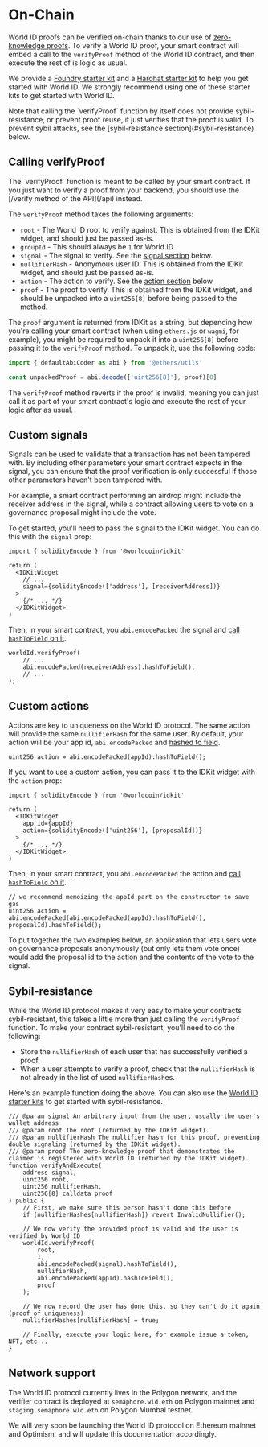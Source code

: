 
# On-Chain

World ID proofs can be verified on-chain thanks to our use of [zero-knowledge proofs](/advanced/protocol-internals). To verify a World ID proof, your smart contract will embed a call to the `verifyProof` method of the World ID contract, and then execute the rest of is logic as usual.

We provide a [Foundry starter kit](https://github.com/worldcoin/world-id-starter) and a [Hardhat starter kit](https://github.com/worldcoin/world-id-starter-hardhat) to help you get started with World ID. We strongly recommend using one of these starter kits to get started with World ID.

<Callout type="caution">
  Note that calling the `verifyProof` function by itself does not provide
  sybil-resistance, or prevent proof reuse, it just verifies that the proof is
  valid. To prevent sybil attacks, see the [sybil-resistance
  section](#sybil-resistance) below.
</Callout>

## Calling verifyProof

<Callout type="caution">
  The `verifyProof` function is meant to be called by your smart contract. If
  you just want to verify a proof from your backend, you should use the [/verify
  method of the API](/api) instead.
</Callout>

The `verifyProof` method takes the following arguments:

- `root` - The World ID root to verify against. This is obtained from the IDKit widget, and should just be passed as-is.
- `groupId` - This should always be `1` for World ID.
- `signal` - The signal to verify. See the [signal section](#custom-signals) below.
- `nullifierHash` - Anonymous user ID. This is obtained from the IDKit widget, and should just be passed as-is.
- `action` - The action to verify. See the [action section](#custom-actions) below.
- `proof` - The proof to verify. This is obtained from the IDKit widget, and should be unpacked into a `uint256[8]` before being passed to the method.

The `proof` argument is returned from IDKit as a string, but depending how you're calling your smart contract (when using `ethers.js` or `wagmi`, for example), you might be required to unpack it into a `uint256[8]` before passing it to the `verifyProof` method. To unpack it, use the following code:

```ts
import { defaultAbiCoder as abi } from '@ethers/utils'

const unpackedProof = abi.decode(['uint256[8]'], proof)[0]
```

The `verifyProof` method reverts if the proof is invalid, meaning you can just call it as part of your smart contract's logic and execute the rest of your logic after as usual.

## Custom signals

Signals can be used to validate that a transaction has not been tampered with. By including other parameters your smart contract expects in the signal, you can ensure that the proof verification is only successful if those other parameters haven't been tampered with.

For example, a smart contract performing an airdrop might include the receiver address in the signal, while a contract allowing users to vote on a governance proposal might include the vote.

To get started, you'll need to pass the signal to the IDKit widget. You can do this with the `signal` prop:

```tsx focus=1,6
import { solidityEncode } from '@worldcoin/idkit'

return (
  <IDKitWidget
    // ...
    signal={solidityEncode(['address'], [receiverAddress])}
  >
    {/* ... */}
  </IDKitWidget>
)
```

Then, in your smart contract, you `abi.encodePacked` the signal and [call `hashToField` on it](https://github.com/worldcoin/world-id-starter/blob/main/src/helpers/ByteHasher.sol).

```solidity
worldId.verifyProof(
    // ...
    abi.encodePacked(receiverAddress).hashToField(),
    // ...
);
```

## Custom actions

Actions are key to uniqueness on the World ID protocol. The same action will provide the same `nullifierHash` for the same user. By default, your action will be your app id, `abi.encodePacked` and [hashed to field](https://github.com/worldcoin/world-id-starter/blob/main/src/helpers/ByteHasher.sol).

```solidity
uint256 action = abi.encodePacked(appId).hashToField();
```

If you want to use a custom action, you can pass it to the IDKit widget with the `action` prop:

```tsx focus=1,6
import { solidityEncode } from '@worldcoin/idkit'

return (
  <IDKitWidget
    app_id={appId}
    action={solidityEncode(['uint256'], [proposalId])}
  >
    {/* ... */}
  </IDKitWidget>
)
```

Then, in your smart contract, you `abi.encodePacked` the action and [call `hashToField` on it](https://github.com/worldcoin/world-id-starter/blob/main/src/helpers/ByteHasher.sol).

```solidity
// we recommend memoizing the appId part on the constructor to save gas
uint256 action = abi.encodePacked(abi.encodePacked(appId).hashToField(), proposalId).hashToField();
```

<Callout type="info">
  To put together the two examples below, an application that lets users vote on
  governance proposals anonymously (but only lets them vote once) would add the
  proposal id to the action and the contents of the vote to the signal.
</Callout>

## Sybil-resistance

While the World ID protocol makes it very easy to make your contracts sybil-resistant, this takes a little more than just calling the `verifyProof` function. To make your contract sybil-resistant, you'll need to do the following:

- Store the `nullifierHash` of each user that has successfully verified a proof.
- When a user attempts to verify a proof, check that the `nullifierHash` is not already in the list of used `nullifierHash`es.

Here's an example function doing the above. You can also use the [World ID starter kits](#on-chain) to get started with sybil-resistance.

```solidity
/// @param signal An arbitrary input from the user, usually the user's wallet address
/// @param root The root (returned by the IDKit widget).
/// @param nullifierHash The nullifier hash for this proof, preventing double signaling (returned by the IDKit widget).
/// @param proof The zero-knowledge proof that demonstrates the claimer is registered with World ID (returned by the IDKit widget).
function verifyAndExecute(
    address signal,
    uint256 root,
    uint256 nullifierHash,
    uint256[8] calldata proof
) public {
    // First, we make sure this person hasn't done this before
    if (nullifierHashes[nullifierHash]) revert InvalidNullifier();

    // We now verify the provided proof is valid and the user is verified by World ID
    worldId.verifyProof(
        root,
        1,
        abi.encodePacked(signal).hashToField(),
        nullifierHash,
        abi.encodePacked(appId).hashToField(),
        proof
    );

    // We now record the user has done this, so they can't do it again (proof of uniqueness)
    nullifierHashes[nullifierHash] = true;

    // Finally, execute your logic here, for example issue a token, NFT, etc...
}
```

## Network support

The World ID protocol currently lives in the Polygon network, and the verifier contract is deployed at `semaphore.wld.eth` on Polygon mainnet and `staging.semaphore.wld.eth` on Polygon Mumbai testnet.

We will very soon be launching the World ID protocol on Ethereum mainnet and Optimism, and will update this documentation accordingly.
